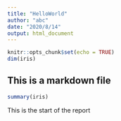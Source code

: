 ---
title: "HelloWorld"
author: "abc"
date: "2020/8/14"
output: html_document
---

```{r setup, include=FALSE}
knitr::opts_chunk$set(echo = TRUE)
dim(iris)
```

## This is a  markdown file

```{r}
summary(iris)
```
This is the start of the report
